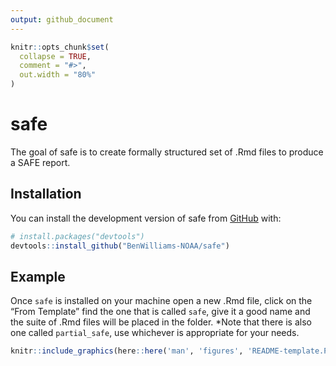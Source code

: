 ```yaml
---
output: github_document
---
```


<!-- README.md is generated from README.Rmd. Please edit that file -->

```r
knitr::opts_chunk$set(
  collapse = TRUE,
  comment = "#>",
  out.width = "80%"
)
```

# safe

<!-- badges: start -->
<!-- badges: end -->

The goal of safe is to create formally structured set of .Rmd files to produce a SAFE report.

## Installation

You can install the development version of safe from [GitHub](https://github.com/) with:

``` r
# install.packages("devtools")
devtools::install_github("BenWilliams-NOAA/safe")
```

## Example

Once `safe` is installed on your machine open a new .Rmd file, click on the "From Template" find the one that is called `safe`, give it a good name and the suite of .Rmd files will be placed in the folder. *Note that there is also one called `partial_safe`, use whichever is appropriate for your needs.

```r
knitr::include_graphics(here::here('man', 'figures', 'README-template.PNG'))
```

